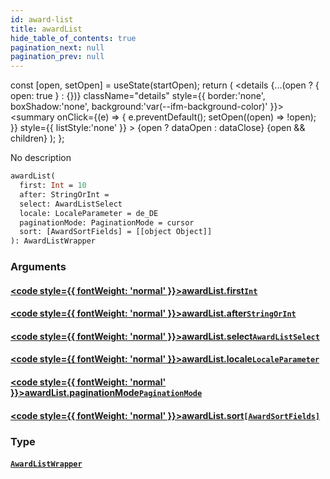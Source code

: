 ```yaml
---
id: award-list
title: awardList
hide_table_of_contents: true
pagination_next: null
pagination_prev: null
---
```







  const [open, setOpen] = useState(startOpen);
  return (
    <details {...(open ? { open: true } : {})} className="details" style={{ border:'none', boxShadow:'none', background:'var(--ifm-background-color)' }}>
      <summary
        onClick={(e) => {
          e.preventDefault();
          setOpen((open) => !open);
        }}
        style={{ listStyle:'none' }}
      >
      {open ? dataOpen : dataClose}
      </summary>
      {open && children}
    </details>
  );
};




No description


```graphql
awardList(
  first: Int = 10
  after: StringOrInt = 
  select: AwardListSelect
  locale: LocaleParameter = de_DE
  paginationMode: PaginationMode = cursor
  sort: [AwardSortFields] = [[object Object]]
): AwardListWrapper
```




### Arguments

#### [<code style={{ fontWeight: 'normal' }}>awardList.<b>first</b></code>](#)<Bullet />[`Int`](/cris/scalars/int) <Badge class="secondary" text="scalar"/>
> 
> 

#### [<code style={{ fontWeight: 'normal' }}>awardList.<b>after</b></code>](#)<Bullet />[`StringOrInt`](/cris/scalars/string-or-int) <Badge class="secondary" text="scalar"/>
> 
> 

#### [<code style={{ fontWeight: 'normal' }}>awardList.<b>select</b></code>](#)<Bullet />[`AwardListSelect`](/cris/inputs/award-list-select) <Badge class="secondary" text="input"/>
> 
> 

#### [<code style={{ fontWeight: 'normal' }}>awardList.<b>locale</b></code>](#)<Bullet />[`LocaleParameter`](/cris/enums/locale-parameter) <Badge class="secondary" text="enum"/>
> 
> 

#### [<code style={{ fontWeight: 'normal' }}>awardList.<b>paginationMode</b></code>](#)<Bullet />[`PaginationMode`](/cris/enums/pagination-mode) <Badge class="secondary" text="enum"/>
> 
> 

#### [<code style={{ fontWeight: 'normal' }}>awardList.<b>sort</b></code>](#)<Bullet />[`[AwardSortFields]`](/cris/inputs/award-sort-fields) <Badge class="secondary" text="list"/> <Badge class="secondary" text="input"/>
> 
> 

### Type

#### [`AwardListWrapper`](/cris/objects/award-list-wrapper) <Badge class="secondary" text="object"/>
> 
> 



